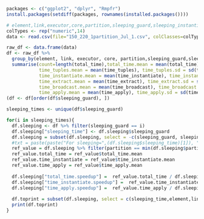 
```r
packages <- c("ggplot2", "dplyr", "Rmpfr")
install.packages(setdiff(packages, rownames(installed.packages())))
```

```r
# element,link,executor,core,partition,sleeping_guard,sleeping_instantiate,sleeping_apply,total_time,time_tuples,time_instantiate,time_extract,time_broadcast,time_apply
colTypes <- rep("numeric",14)
data <- read.csv(file="150_220_1partition_Jul_1.csv", colClasses=colTypes, comment.char = "#")
```

```r
raw_df <- data.frame(data)
df <- raw_df %>% 
  group_by(element, link, executor, core, partition,sleeping_guard,sleeping_instantiate,sleeping_apply) %>% 
  summarise(count=length(total_time),total_time.mean = mean(total_time), total_time.sd = sd(total_time), total_time.median = median(total_time),
            time_tuples.mean = mean(time_tuples), time_tuples.sd = sd(time_tuples), time_tuples.median = median(time_tuples),
            time_instantiate.mean = mean(time_instantiate), time_instantiate.sd = sd(time_instantiate), time_instantiate.median = median(time_instantiate),
            time_extract.mean = mean(time_extract), time_extract.sd = sd(time_extract), time_extract.median = median(time_extract),
            time_broadcast.mean = mean(time_broadcast), time_broadcast.sd = sd(time_broadcast), time_broadcast.median = median(time_broadcast),
            time_apply.mean = mean(time_apply), time_apply.sd = sd(time_apply), time_apply.median = median(time_apply)) 
(df <- df[order(df$sleeping_guard), ])
```

```r
sleeping_times <- unique(df$sleeping_guard)

for(i in sleeping_times){
  df.sleeping <- df %>% filter(sleeping_guard == i)
  df.sleeping["sleeping_time"] <- df.sleeping$sleeping_guard
  df.sleeping = subset(df.sleeping, select = -c(sleeping_guard, sleeping_instantiate, sleeping_apply))
  #txt = paste(paste("For sleeping=",(df.sleeping$sleeping_time)[1]), "ms:")
  ref_value = df.sleeping %>% filter(partition == min(df.sleeping$partition))
  ref_value.total_time = ref_value$total_time.mean
  ref_value.time_instantiate = ref_value$time_instantiate.mean
  ref_value.time_apply = ref_value$time_apply.mean
  
  df.sleeping["total_time.speedup"] =  ref_value.total_time / df.sleeping$total_time.mean 
  df.sleeping["time_instantiate.speedup"] =  ref_value.time_instantiate / df.sleeping$time_instantiate.mean 
  df.sleeping["time_apply.speedup"] =  ref_value.time_apply / df.sleeping$time_apply.mean 
  
  df.toprint = subset(df.sleeping, select = c(sleeping_time,element,link,executor,core,partition,count,total_time.speedup,time_instantiate.speedup,time_apply.speedup))
  print(df.toprint)
}
```





